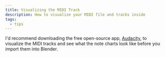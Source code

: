 ```yaml
---
title: Visualizing the MIDI Track
description: How to visualize your MIDI file and tracks inside
tags:
  - tips
---
```


I'd recommend downloading the free open-source app, [Audacity](https://www.audacityteam.org/), to visualize the MIDI tracks and see what the note charts look like before you import them into Blender.
